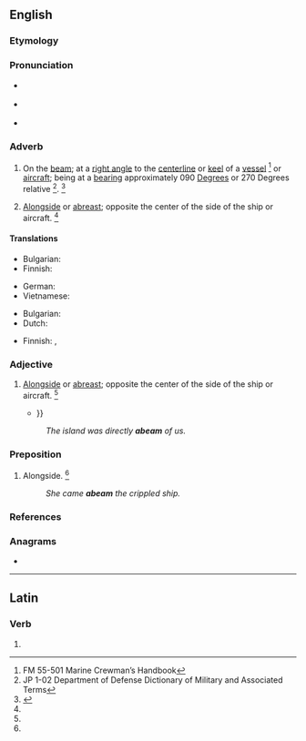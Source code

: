 ==English==

===Etymology===
{{prefix|a|beam|t1=in the direction of|t2=keel|lang=en}}

===Pronunciation===
* {{a|RP}} {{IPA|/ə.ˈbiːm/|lang=en}}
* {{a|US}} {{IPA|/ə.ˈbim/|lang=en}}
* {{rhymes|iːm|lang=en}}

===Adverb===
{{en-adv}}

# {{lb|en|nautical|aircraft}} On the [[beam]]; at a [[right angle]] to the [[centerline]] or [[keel]] of a [[vessel]] <ref name="FM55-501">FM 55-501 Marine Crewman’s Handbook</ref> or [[aircraft]]; being at a [[bearing]] approximately 090 [[degree|Degrees]] or 270 Degrees relative <ref name="JP102">JP 1-02 Department of Defense Dictionary of Military and Associated Terms</ref>. {{defdate|Mid 19<sup>th</sup> century.}}<ref name=SOED>{{R:SOED5|page=3}}</ref>
# {{lb|en|nautical|aircraft}} [[alongside|Alongside]] or [[abreast]]; opposite the center of the side of the ship or aircraft. {{defdate|Mid 19<sup>th</sup> century.}}<ref name=SOED/>

====Translations====
{{trans-top|on the beam}}
* Bulgarian: {{t|bg|отстрани, перпендикулярно на кила на кораба}}
* Finnish: {{t|fi|[[suoraan]] [[sivu|sivulla]]}}
{{trans-mid}}
* German: {{t|de|Querab}}
* Vietnamese: {{t-check|vi|[[đâm ngang]] [[sườn]]}} {{attention|vi|2=was "[[đâm ngang]] [[sườn]]" - assumed sum-of-parts; if an idiom, remove the wikilinks to the individual words. see [[User:Kephir/gadgets/xte#Translation_fixing]]}}
{{trans-bottom}}

{{trans-top|alongside}}
* Bulgarian: {{t|bg|в траверс}}
* Dutch: {{t+|nl|dwarsscheeps}}
{{trans-mid}}
* Finnish: {{t+|fi|vieressä}}, {{t|fi|kyljittäin}}
{{trans-bottom}}

===Adjective===
{{en-adj}}

# {{lb|en|nautical|aircraft}} [[alongside|Alongside]] or [[abreast]]; opposite the center of the side of the ship or aircraft. {{defdate|Mid 19<sup>th</sup> century.}}<ref name=SOED/>
#* {{quote-book|year=2005|author=William Thomas Generous|title=Sweet Pea at War: A History of USS Portland|page=178|url=http://books.google.com/books?id=A8kjK2s1wJoC|isbn=9780813191218|passage=The attack on the '''abeam''' ship, ''Louisville'', killed Commander Cruiser Division Four {{...}}}}
#: ''The island was directly '''abeam''' of us.''

===Preposition===
{{en-prep}}

# {{lb|en|nautical}} Alongside. {{defdate|Mid 19<sup>th</sup> century.}}<ref name=SOED/>
#: ''She came '''abeam''' the crippled ship.''

===References===
<references/>

===Anagrams===
* {{anagrams|en|a=aabem|ameba}}

----

==Latin==

===Verb===
{{la-verb-form|abeam}}

# {{inflection of|abeō||1|s|pres|actv|subj|lang=la}}